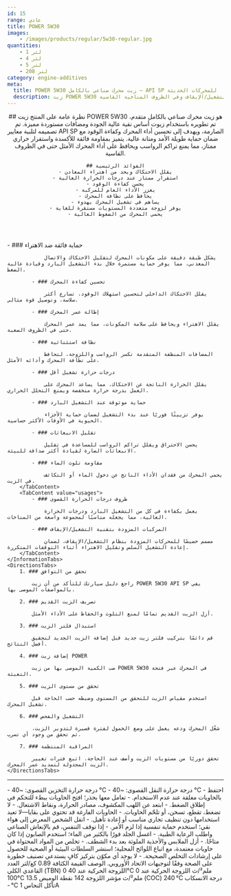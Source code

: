 ```yaml
---
id: 15
range: عادي
title: POWER 5W30
images:
    - /images/products/regular/5w30-regular.jpg
quantities:
    - 1 لتر
    - 4 لتر
    - 5 لتر
    - 208 لتر
category: engine-additives
meta:
  title: POWER 5W30 زيت محرك صناعي بالكامل – API SP للمحركات الحديثة
  description: زيت POWER 5W30 صناعي بالكامل عالي الأداء، مصمم لتحسين كفاءة الوقود، حماية المحرك، وأداء ممتاز عند التشغيل البارد. مثالي للمركبات المزودة بتقنية التشغيل/الإيقاف وفي الظروف المناخية القاسية.
---
```


<Header>
    ## نظرة عامة على المنتج
    زيت POWER 5W30 هو زيت محرك صناعي بالكامل متقدم، تم تطويره باستخدام زيوت أساس نقية عالية الجودة ومضافات مستوردة مميزة. تم تصميمه لتلبية معايير API SP الصارمة، ويهدف إلى تحسين أداء المحرك وكفاءة الوقود مع ضمان حماية طويلة الأمد ومتانة عالية. يتميز بمقاومة فائقة للأكسدة واستقرار حراري ممتاز، مما يمنع تراكم الرواسب ويحافظ على أداء المحرك الأمثل حتى في الظروف القاسية.

    ## الفوائد الرئيسية
    - يقلل الاحتكاك ويحد من اهتراء المعادن
    - استقرار ممتاز عند درجات الحرارة العالية
    - يحسن كفاءة الوقود
    - يعزز الأداء العام للمركبة
    - يحافظ على نظافة المحرك
    - يساهم في تشغيل المحرك بهدوء
    - يوفر لزوجة متعددة المستويات مستقرة للغاية
    - يحمي المحرك من الضغوط العالية
</Header>

<Section>
    <InformationTabs>
        <TabContent value="core">
            - ### حماية فائقة ضد الاهتراء

                يشكل طبقة دقيقة على مكونات المحرك لتقليل الاحتكاك والاتصال المعدني، مما يوفر حماية مستمرة خلال بدء التشغيل البارد وقيادة عالية الضغط.

            - ### تحسين كفاءة المحرك

                يقلل الاحتكاك الداخلي لتحسين استهلاك الوقود، تسارع أكثر سلاسة، وتوصيل قوة مثالي.

            - ### إطالة عمر المحرك

                يقلل الاهتراء ويحافظ على سلامة المكونات، مما يمد عمر المحرك حتى في الظروف الصعبة.
    
            - ### نظافة استثنائية

                المضافات المنظفة المتقدمة تكسر الرواسب واللزوجة، لتحافظ على نظافة المحرك وأدائه الأمثل.
    
            - ### درجات حرارة تشغيل أقل

                يقلل الحرارة الناتجة عن الاحتكاك، مما يساعد المحرك على العمل بدرجة حرارة منخفضة ويمنع التحلل الحراري.
    
            - ### حماية موثوقة عند التشغيل البارد

                يوفر تزييتًا فوريًا عند بدء التشغيل لضمان حماية الأجزاء الحيوية في الأوقات الأكثر حساسية. 
    
            - ### تقليل الانبعاثات

                يحسن الاحتراق ويقلل تراكم الرواسب للمساعدة في تقليل الانبعاثات الضارة لقيادة أكثر صداقة للبيئة.
    
            - ### مقاومة تلوث الماء

                يحمي المحرك من فقدان الأداء الناتج عن دخول الماء أو التكاثف في الزيت.
        </TabContent>
        <TabContent value="usages">
            - ### ظروف درجات الحرارة القصوى

                يعمل بكفاءة في كل من التشغيل البارد ودرجات الحرارة العالية، مما يجعله مناسبًا لمجموعة واسعة من المناخات.

            - ### المركبات المزودة بتقنية التشغيل/الإيقاف

                مصمم خصيصًا للمحركات المزودة بنظام التشغيل/الإيقاف، لضمان إعادة التشغيل السلس وتقليل الاهتراء أثناء التوقفات المتكررة.
        </TabContent>
    </InformationTabs>
    <DirectionsTabs>
        1. ### تحقق من التوافق
    
            راجع دليل سيارتك للتأكد من أن زيت POWER 5W30 API SP يفي بالمواصفات الموصى بها.
   
        2. ### تصريف الزيت القديم
    
            أزل الزيت القديم تمامًا لمنع التلوث والحفاظ على الأداء الأمثل.
   
        3. ### استبدال فلتر الزيت
    
            قم دائمًا بتركيب فلتر زيت جديد قبل إضافة الزيت الجديد لتحقيق أفضل النتائج.
   
        4. ### إضافة زيت POWER
    
            صب الكمية الموصى بها من زيت POWER 5W30 في المحرك عبر فتحة التعبئة.
   
        5. ### تحقق من مستوى الزيت
    
            استخدم مقياس الزيت للتحقق من المستوى وضبطه حسب الحاجة قبل تشغيل المحرك.
   
        6. ### التشغيل والفحص
    
            شغّل المحرك ودعه يعمل على وضع الخمول لفترة قصيرة لتدوير الزيت، ثم تحقق من وجود أي تسرب.
   
        7. ### المراقبة المنتظمة
    
            تحقق دوريًا من مستويات الزيت وأضف عند الحاجة. اتبع فترات تغيير الزيت المجدولة لتمديد عمر المحرك.
    </DirectionsTabs>
</Section>

***

<Section>
    <SafetyTabs>
        <TabContent value="handling">
            - درجة حرارة التخزين القصوى: ~40 °C
            - درجة حرارة النقل القصوى: ~40 °C
            - احتفظ بالحاويات مغلقة عند عدم الاستخدام.
            - تعامل معها بحذر؛ افتح الحاويات ببطء للتحكم في إطلاق الضغط.
            - ابتعد عن اللهب المكشوف، مصادر الحرارة، ونقاط الاشتعال.
            - لا تضغط، تقطع، تسخن، أو تلحّم الحاويات.
            - الحاويات الفارغة قد تحتوي على بقايا—لا تعيد استخدامها دون تنظيف تجاري مناسب أو إعادة تأهيل.
        </TabContent>
        <TabContent value="first-aid">
            - انقل الشخص المعرض إلى هواء نقي؛ استخدم حماية تنفسية إذا لزم الأمر.
            - إذا توقف التنفس، قم بالإنعاش الصناعي واطلب الرعاية الطبية.
            - اغسل الجلد فورًا بالكثير من الماء؛ استخدم الصابون إذا كان متاحًا.
            - أزل الملابس والأحذية الملوثة بعد بدء الشطف.
        </TabContent>
        <TabContent value="disposal">
            - تخلص من المواد المحتواة في حاويات معتمدة، مع اتباع اللوائح المحلية؛ استشر السلطات البيئية أو الصحية للحصول على إرشادات التخلص الصحيحة.
        </TabContent>
        <TabContent value="hazardous">
            - لا يوجد أي مكوّن بتركيز كافٍ يستدعي تصنيف خطورة على الصحة وفقًا لتوجيهات الاتحاد الأوروبي.
        </TabContent>
    </SafetyTabs>
  
   <Table>
  <TableHeader>
    <TableRow>
      <TableHead>الوصف</TableHead>
      <TableHead>القيمة</TableHead>
    </TableRow>
  </TableHeader>
  <TableBody>
    <TableRow>
      <TableCell>الكثافة</TableCell>
      <TableCell>0.89 كغ/لتر</TableCell>
    </TableRow>
    <TableRow>
      <TableCell>العدد القاعدي الكلي (TBN)</TableCell>
      <TableCell>0</TableCell>
    </TableRow>
    <TableRow>
      <TableCell>اللزوجة الحركية عند 40°C</TableCell>
      <TableCell>0 ملم²/ث</TableCell>
    </TableRow>
    <TableRow>
      <TableCell>اللزوجة الحركية عند 100°C</TableCell>
      <TableCell>13.5 ملم²/ث</TableCell>
    </TableRow>
    <TableRow>
      <TableCell>مؤشر اللزوجة</TableCell>
      <TableCell>142</TableCell>
    </TableRow>
    <TableRow>
      <TableCell>نقطة الوميض (COC)</TableCell>
      <TableCell>240 °C</TableCell>
    </TableRow>
    <TableRow>
      <TableCell>درجة الانسكاب</TableCell>
      <TableCell>- °C</TableCell>
    </TableRow>
    <TableRow>
      <TableCell>تآكل النحاس</TableCell>
      <TableCell>1A</TableCell>
    </TableRow>
  </TableBody>
</Table>
</Section>
